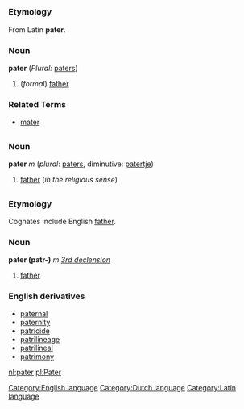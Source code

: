 =={{en}}==
[[Category:English language]]
===Etymology===
From Latin '''pater'''.
===Noun===
'''pater''' (''Plural:'' [[pater]]s)
#(''formal'') [[father]]

===Related Terms===
*[[mater]]

=={{nl}}==
[[Category:Dutch language]]
===Noun===
'''pater''' ''m'' (''plural'': [[paters]], diminutive: [[patertje]])
# [[father]] (''in the religious sense'')
=={{la}}==
[[Category:Latin language]]
===Etymology===
Cognates include English [[father]].
===Noun===
'''pater (patr-)''' ''m'' ''[[Wiktionary Appendix:Latin third declension|3rd declension]]''
#[[father]]
===English derivatives===
*[[paternal]]
*[[paternity]]
*[[patricide]]
*[[patrilineage]]
*[[patrilineal]]
*[[patrimony]]

[[nl:pater]]
[[pl:Pater]]
